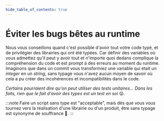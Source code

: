 ```yaml
---
hide_table_of_contents: true
---
```


# Éviter les bugs bêtes au runtime

Nous vous conseillons quand c'est possible d'avoir tout votre code typé, et de privilégier des librairies qui ont été typées. Car définir des variables où vous admettez qu'il peut y avoir tout et n'importe quoi dedans complique la compréhension du code et est prompt à des erreurs au moment du runtime. Imaginons que dans un commit vous transformiez une variable qui était un _integer_ en un _string_, sans typage vous n'avez aucun moyen de savoir où cela a pu créer des incohérences et incompatibilités dans le code.

_Certains pourraient dire qu'on peut utiliser des tests unitaires… Dans les faits, rien que le fait d'avoir des types est un test en soi_ 😜*.*

:::note
Faire un script sans type est "acceptable", mais dès que vous vous tournez vers la réalisation d'une librairie ou d'un produit, être sans typage est synonyme de souffrance 🥵.
:::
